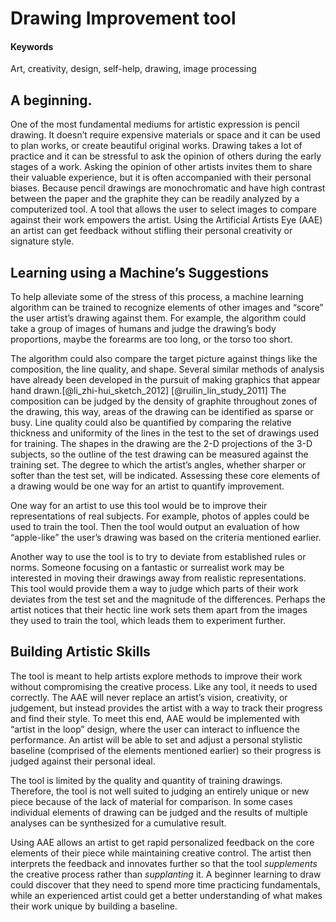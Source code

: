 
# Drawing Improvement tool  {#Artificial-Artists-Eye-AAE}

#### Keywords {-}

Art, creativity, design, self-help, drawing, image processing

## A beginning.

One of the most fundamental mediums for artistic expression is pencil drawing.  It doesn't require expensive materials or space and it can be used to plan works, or create beautiful original works.  Drawing takes a lot of practice and it can be stressful to ask the opinion of others during the early stages of a work.  Asking the opinion of other artists invites them to share their valuable experience, but it is often accompanied with their personal biases.  Because pencil drawings are monochromatic and have high contrast between the paper and the graphite they can be readily analyzed by a computerized tool.  A tool that allows the user to select images to compare against their work empowers the artist.  Using the Artificial Artists Eye (AAE) an artist can get feedback without stifling their personal creativity or signature style.

## Learning using a Machine's Suggestions

To help alleviate some of the stress of this process, a machine learning algorithm can be trained to recognize elements of other images and "score" the user artist's drawing against them.  For example, the algorithm could take a group of images of humans and judge the drawing's body proportions, maybe the forearms are too long, or the torso too short.

The algorithm could also compare the target picture against things like the composition, the line quality, and shape.  Several similar methods of analysis have already been developed in the pursuit of making graphics that appear hand drawn.[@li_zhi-hui_sketch_2012] [@ruilin_lin_study_2011]  The composition can be judged by the density of graphite throughout zones of the drawing, this way, areas of the drawing can be identified as sparse or busy.  Line quality could also be quantified by comparing the relative thickness and uniformity of the lines in the test to the set of drawings used for training.  The shapes in the drawing are the 2-D projections of the 3-D subjects, so the outline of the test drawing can be measured against the training set.  The degree to which the artist's angles, whether sharper or softer than the test set, will be indicated.  Assessing these core elements of a drawing would be one way for an artist to quantify improvement.

One way for an artist to use this tool would be to improve their representations of real subjects.  For example, photos of apples could be used to train the tool.  Then the tool would output an evaluation of how "apple-like" the user's drawing was based on the criteria mentioned earlier.

Another way to use the tool is to try to deviate from established rules or norms.  Someone focusing on a fantastic or surrealist work may be interested in moving their drawings away from realistic representations.  This tool would provide them a way to judge which parts of their work deviates from the test set and the magnitude of the differences.  Perhaps the artist notices that their hectic line work sets them apart from the images they used to train the tool, which leads them to experiment further.

## Building Artistic Skills 

The tool is meant to help artists explore methods to improve their work without compromising the creative process.  Like any tool, it needs to used correctly.  The AAE will never replace an artist's vision, creativity, or judgement, but instead provides the artist with a way to track their progress and find their style.  To meet this end, AAE would be implemented with "artist in the loop" design, where the user can interact to influence the performance.  An artist will be able to set and adjust a personal stylistic baseline (comprised of the elements mentioned earlier) so their progress is judged against their personal ideal.

The tool is limited by the quality and quantity of training drawings.  Therefore, the tool is not well suited to judging an entirely unique or new piece because of the lack of material for comparison.  In some cases individual elements of  drawing can be judged and the results of multiple analyses can be synthesized for a cumulative result.

Using AAE allows an artist to get rapid personalized feedback on the core elements of their piece while maintaining creative control.  The artist then interprets the feedback and innovates further so that the tool *supplements* the creative process rather than *supplanting* it.  A beginner learning to draw could discover that they need to spend more time practicing fundamentals, while an experienced artist could get a better understanding of what makes their work unique by building a baseline.
